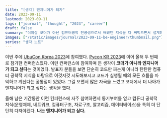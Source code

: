 ```yaml
---
title: "[생각] 엔지니어가 되자"
date: 2023-09-11
lastmod: 2023-09-11
tags: ["journal", "thought", "2023", "career"]
draft: false
summary: "더이상 코더가 아닌 컴퓨터공학 전공생으로서 배웠던 지식을 다 써먹으면서 설계하고 싶다."
images: ["/static/images/journal/2023-09-11-be-engineer/thumbnail.png"]
series: "생각 노트"
---
```


이번 주에 [UbuCon Korea 2023](https://2023.ubuntu-kr.org/ko/)에 참여했다. [Pycon KR 2023](https://2023.pycon.kr/)에 이어 올해 두 번째로 참가한 컨퍼런스였다. 이런 컨퍼런스에 참여하며 든 생각이 **코더가 아니라 엔지니어가 되고 싶다**는 것이었다. 발표자 분들을 보면 단순히 코드만 짜는게 아니라 탄탄한 컴퓨터 공학적 지식을 바탕으로 이것저것 시도해보시고 코드가 실행될 때의 모든 흐름을 파악하고 계신다는 공통점이 있었다. 그걸 보면서 많은 자극을 느꼈고 코더에서 더 나아가 엔지니어가 되고 싶다는 생각을 했다.

올해 남은 기간동안 이런 컨퍼런스에 자주 참여하면서 동기부여를 얻고 컴퓨터 공학적 지식(운영체제, 네트워크, 컴퓨터구조, 자료구조, 알고리즘, 데이터베이스)을 특히 더 단단히 다져야겠다. **나는 엔지니어가 되고 싶다.**
